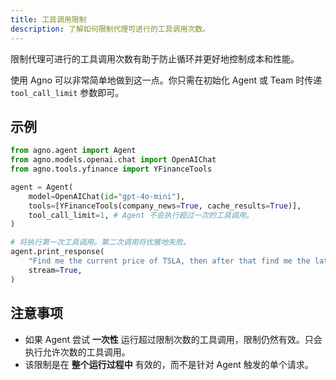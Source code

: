 ```yaml
---
title: 工具调用限制
description: 了解如何限制代理可进行的工具调用次数。
---
```


限制代理可进行的工具调用次数有助于防止循环并更好地控制成本和性能。

使用 Agno 可以非常简单地做到这一点。你只需在初始化 Agent 或 Team 时传递 `tool_call_limit` 参数即可。

## 示例

```python
from agno.agent import Agent
from agno.models.openai.chat import OpenAIChat
from agno.tools.yfinance import YFinanceTools

agent = Agent(
    model=OpenAIChat(id="gpt-4o-mini"),
    tools=[YFinanceTools(company_news=True, cache_results=True)],
    tool_call_limit=1, # Agent 不会执行超过一次的工具调用。
)

# 将执行第一次工具调用。第二次调用将优雅地失败。
agent.print_response(
    "Find me the current price of TSLA, then after that find me the latest news about Tesla.",
    stream=True,
)

```

## 注意事项

- 如果 Agent 尝试 **一次性** 运行超过限制次数的工具调用，限制仍然有效。只会执行允许次数的工具调用。
- 该限制是在 **整个运行过程中** 有效的，而不是针对 Agent 触发的单个请求。